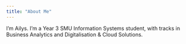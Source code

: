---
title: "About Me"
---

I'm Ailys. I'm a Year 3 SMU Information Systems student, with tracks in Business Analytics and Digitalisation & Cloud Solutions.